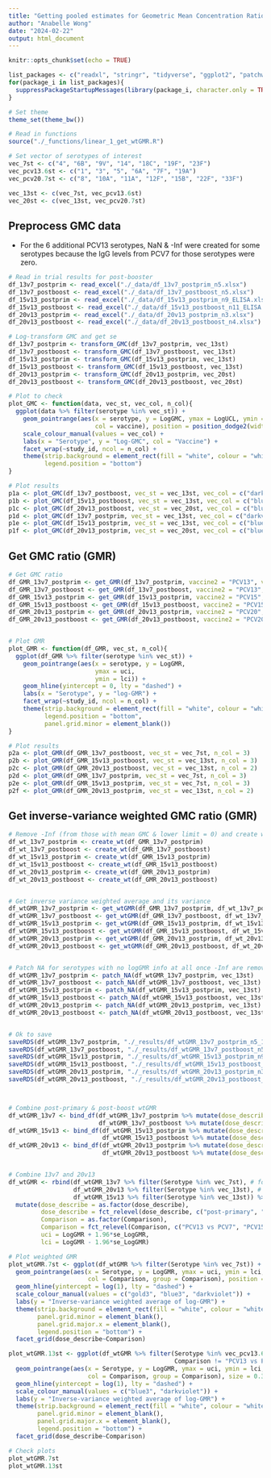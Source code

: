 ```yaml
---
title: "Getting pooled estimates for Geometric Mean Concentration Ratio (GMR)"
author: "Anabelle Wong"
date: "2024-02-22"
output: html_document
---
```



```r
knitr::opts_chunk$set(echo = TRUE)

list_packages <- c("readxl", "stringr", "tidyverse", "ggplot2", "patchwork")
for(package_i in list_packages){
  suppressPackageStartupMessages(library(package_i, character.only = TRUE))
}

# Set theme
theme_set(theme_bw())

# Read in functions
source("./_functions/linear_1_get_wtGMR.R")

# Set vector of serotypes of interest
vec_7st <- c("4", "6B", "9V", "14", "18C", "19F", "23F")
vec_pcv13.6st <- c("1", "3", "5", "6A", "7F", "19A")
vec_pcv20.7st <- c("8", "10A", "11A", "12F", "15B", "22F", "33F")

vec_13st <- c(vec_7st, vec_pcv13.6st)
vec_20st <- c(vec_13st, vec_pcv20.7st)
```

## Preprocess GMC data
* For the 6 additional PCV13 serotypes, NaN & -Inf were created for some serotypes because the IgG levels from PCV7 for those serotypes were zero.

``` r
# Read in trial results for post-booster
df_13v7_postprim <- read_excel("./_data/df_13v7_postprim_n5.xlsx")
df_13v7_postboost <- read_excel("./_data/df_13v7_postboost_n5.xlsx")
df_15v13_postprim <- read_excel("./_data/df_15v13_postprim_n9_ELISA.xlsx")
df_15v13_postboost <- read_excel("./_data/df_15v13_postboost_n11_ELISA.xlsx")
df_20v13_postprim <- read_excel("./_data/df_20v13_postprim_n3.xlsx")
df_20v13_postboost <- read_excel("./_data/df_20v13_postboost_n4.xlsx")

# Log-transform GMC and get se
df_13v7_postprim <- transform_GMC(df_13v7_postprim, vec_13st)
df_13v7_postboost <- transform_GMC(df_13v7_postboost, vec_13st)
df_15v13_postprim <- transform_GMC(df_15v13_postprim, vec_13st)
df_15v13_postboost <- transform_GMC(df_15v13_postboost, vec_13st)
df_20v13_postprim <- transform_GMC(df_20v13_postprim, vec_20st)
df_20v13_postboost <- transform_GMC(df_20v13_postboost, vec_20st)

# Plot to check
plot_GMC <- function(data, vec_st, vec_col, n_col){
  ggplot(data %>% filter(serotype %in% vec_st)) +
    geom_pointrange(aes(x = serotype, y = LogGMC, ymax = LogUCL, ymin = LogLCL,
                        col = vaccine), position = position_dodge2(width = 0.5)) +
    scale_colour_manual(values = vec_col) +
    labs(x = "Serotype", y = "Log-GMC", col = "Vaccine") +
    facet_wrap(~study_id, ncol = n_col) +
    theme(strip.background = element_rect(fill = "white", colour = "white"),
          legend.position = "bottom")
}

# Plot results
p1a <- plot_GMC(df_13v7_postboost, vec_st = vec_13st, vec_col = c("darkviolet", "blue3"), n_col = 3)
p1b <- plot_GMC(df_15v13_postboost, vec_st = vec_13st, vec_col = c("blue3", "darkviolet"), n_col = 3)
p1c <- plot_GMC(df_20v13_postboost, vec_st = vec_20st, vec_col = c("blue3", "darkviolet"), n_col = 3)
p1d <- plot_GMC(df_13v7_postprim, vec_st = vec_13st, vec_col = c("darkviolet", "blue3"), n_col = 3)
p1e <- plot_GMC(df_15v13_postprim, vec_st = vec_13st, vec_col = c("blue3", "darkviolet"), n_col = 3)
p1f <- plot_GMC(df_20v13_postprim, vec_st = vec_20st, vec_col = c("blue3", "darkviolet"), n_col = 3)
```

## Get GMC ratio (GMR)
``` r
# Get GMC ratio
df_GMR_13v7_postprim <- get_GMR(df_13v7_postprim, vaccine2 = "PCV13", vaccine1 = "PCV7", vec_st = vec_13st)
df_GMR_13v7_postboost <- get_GMR(df_13v7_postboost, vaccine2 = "PCV13", vaccine1 = "PCV7", vec_st = vec_13st)
df_GMR_15v13_postprim <- get_GMR(df_15v13_postprim, vaccine2 = "PCV15", vaccine1 = "PCV13", vec_st = vec_13st)
df_GMR_15v13_postboost <- get_GMR(df_15v13_postboost, vaccine2 = "PCV15", vaccine1 = "PCV13", vec_st = vec_13st)
df_GMR_20v13_postprim <- get_GMR(df_20v13_postprim, vaccine2 = "PCV20", vaccine1 = "PCV13", vec_st = vec_20st)
df_GMR_20v13_postboost <- get_GMR(df_20v13_postboost, vaccine2 = "PCV20", vaccine1 = "PCV13", vec_st = vec_20st)


# Plot GMR
plot_GMR <- function(df_GMR, vec_st, n_col){
  ggplot(df_GMR %>% filter(serotype %in% vec_st)) +
    geom_pointrange(aes(x = serotype, y = LogGMR, 
                        ymax = uci, 
                        ymin = lci)) +
    geom_hline(yintercept = 0, lty = "dashed") +
    labs(x = "Serotype", y = "log-GMR") +
    facet_wrap(~study_id, ncol = n_col) +
    theme(strip.background = element_rect(fill = "white", colour = "white"),
          legend.position = "bottom",
          panel.grid.minor = element_blank())
}

# Plot results
p2a <- plot_GMR(df_GMR_13v7_postboost, vec_st = vec_7st, n_col = 3)
p2b <- plot_GMR(df_GMR_15v13_postboost, vec_st = vec_13st, n_col = 3)
p2c <- plot_GMR(df_GMR_20v13_postboost, vec_st = vec_13st, n_col = 2)
p2d <- plot_GMR(df_GMR_13v7_postprim, vec_st = vec_7st, n_col = 3)
p2e <- plot_GMR(df_GMR_15v13_postprim, vec_st = vec_7st, n_col = 3)
p2f <- plot_GMR(df_GMR_20v13_postprim, vec_st = vec_13st, n_col = 2)
```

## Get inverse-variance weighted GMC ratio (GMR)
``` r
# Remove -Inf (from those with mean GMC & lower limit = 0) and create weights
df_wt_13v7_postprim <- create_wt(df_GMR_13v7_postprim)
df_wt_13v7_postboost <- create_wt(df_GMR_13v7_postboost)
df_wt_15v13_postprim <- create_wt(df_GMR_15v13_postprim)
df_wt_15v13_postboost <- create_wt(df_GMR_15v13_postboost)
df_wt_20v13_postprim <- create_wt(df_GMR_20v13_postprim)
df_wt_20v13_postboost <- create_wt(df_GMR_20v13_postboost)


# Get inverse variance weighted average and its variance
df_wtGMR_13v7_postprim <- get_wtGMR(df_GMR_13v7_postprim, df_wt_13v7_postprim)
df_wtGMR_13v7_postboost <- get_wtGMR(df_GMR_13v7_postboost, df_wt_13v7_postboost)
df_wtGMR_15v13_postprim <- get_wtGMR(df_GMR_15v13_postprim, df_wt_15v13_postprim)
df_wtGMR_15v13_postboost <- get_wtGMR(df_GMR_15v13_postboost, df_wt_15v13_postboost)
df_wtGMR_20v13_postprim <- get_wtGMR(df_GMR_20v13_postprim, df_wt_20v13_postprim)
df_wtGMR_20v13_postboost <- get_wtGMR(df_GMR_20v13_postboost, df_wt_20v13_postboost)


# Patch NA for serotypes with no logGMR info at all once -Inf are removed (can happen when no. of studies included are small)
df_wtGMR_13v7_postprim <- patch_NA(df_wtGMR_13v7_postprim, vec_13st)
df_wtGMR_13v7_postboost <- patch_NA(df_wtGMR_13v7_postboost, vec_13st)
df_wtGMR_15v13_postprim <- patch_NA(df_wtGMR_15v13_postprim, vec_13st)
df_wtGMR_15v13_postboost <- patch_NA(df_wtGMR_15v13_postboost, vec_13st)
df_wtGMR_20v13_postprim <- patch_NA(df_wtGMR_20v13_postprim, vec_13st)
df_wtGMR_20v13_postboost <- patch_NA(df_wtGMR_20v13_postboost, vec_13st)


# Ok to save
saveRDS(df_wtGMR_13v7_postprim, "./_results/df_wtGMR_13v7_postprim_n5_13st.RDS")
saveRDS(df_wtGMR_13v7_postboost, "./_results/df_wtGMR_13v7_postboost_n5_13st.RDS")
saveRDS(df_wtGMR_15v13_postprim, "./_results/df_wtGMR_15v13_postprim_n9_13st.RDS")
saveRDS(df_wtGMR_15v13_postboost, "./_results/df_wtGMR_15v13_postboost_n11_13st.RDS")
saveRDS(df_wtGMR_20v13_postprim, "./_results/df_wtGMR_20v13_postprim_n3_13st.RDS")
saveRDS(df_wtGMR_20v13_postboost, "./_results/df_wtGMR_20v13_postboost_n4_13st.RDS")



# Combine post-primary & post-boost wtGMR
df_wtGMR_13v7 <- bind_df(df_wtGMR_13v7_postprim %>% mutate(dose_describe = "post-primary"), 
                         df_wtGMR_13v7_postboost %>% mutate(dose_describe = "post-booster")) %>% mutate(Comparison = "PCV13 vs PCV7")
df_wtGMR_15v13 <- bind_df(df_wtGMR_15v13_postprim %>% mutate(dose_describe = "post-primary"), 
                          df_wtGMR_15v13_postboost %>% mutate(dose_describe = "post-booster")) %>% mutate(Comparison = "PCV15 vs PCV13")
df_wtGMR_20v13 <- bind_df(df_wtGMR_20v13_postprim %>% mutate(dose_describe = "post-primary"), 
                          df_wtGMR_20v13_postboost %>% mutate(dose_describe = "post-booster")) %>% mutate(Comparison = "PCV20 vs PCV13")


# Combine 13v7 and 20v13
df_wtGMR <- rbind(df_wtGMR_13v7 %>% filter(Serotype %in% vec_7st), # focus on pcv7 serotypes for 13v7
                  df_wtGMR_20v13 %>% filter(Serotype %in% vec_13st), # focus on pcv13 serotypes for 20v13
                  df_wtGMR_15v13 %>% filter(Serotype %in% vec_13st)) %>% # focus on pcv13 serotypes for 15v13
  mutate(dose_describe = as.factor(dose_describe),
         dose_describe = fct_relevel(dose_describe, c("post-primary", "post-booster")),
         Comparison = as.factor(Comparison),
         Comparison = fct_relevel(Comparison, c("PCV13 vs PCV7", "PCV15 vs PCV13", "PCV20 vs PCV13")),
         uci = LogGMR + 1.96*se_LogGMR,
         lci = LogGMR - 1.96*se_LogGMR)

# Plot weighted GMR
plot_wtGMR.7st <- ggplot(df_wtGMR %>% filter(Serotype %in% vec_7st)) +
  geom_pointrange(aes(x = Serotype, y = LogGMR, ymax = uci, ymin = lci, 
                      col = Comparison, group = Comparison), position = position_dodge2(width = 0.5)) +
  geom_hline(yintercept = log(1), lty = "dashed") +
  scale_colour_manual(values = c("gold3", "blue3", "darkviolet")) +
  labs(y = "Inverse-variance weighted average of log-GMR") +
  theme(strip.background = element_rect(fill = "white", colour = "white"),
        panel.grid.minor = element_blank(),
        panel.grid.major.x = element_blank(),
        legend.position = "bottom") +
  facet_grid(dose_describe~Comparison)

plot_wtGMR.13st <- ggplot(df_wtGMR %>% filter(Serotype %in% vec_pcv13.6st,
                                              Comparison != "PCV13 vs PCV7")) +
  geom_pointrange(aes(x = Serotype, y = LogGMR, ymax = uci, ymin = lci, 
                      col = Comparison, group = Comparison), size = 0.35, position = position_dodge2(width = 0.5)) +
  geom_hline(yintercept = log(1), lty = "dashed") +
  scale_colour_manual(values = c("blue3", "darkviolet")) +
  labs(y = "Inverse-variance weighted average of log-GMR") +
  theme(strip.background = element_rect(fill = "white", colour = "white"),
        panel.grid.minor = element_blank(),
        panel.grid.major.x = element_blank(),
        legend.position = "bottom") +
  facet_grid(dose_describe~Comparison)

# Check plots
plot_wtGMR.7st
plot_wtGMR.13st
```
